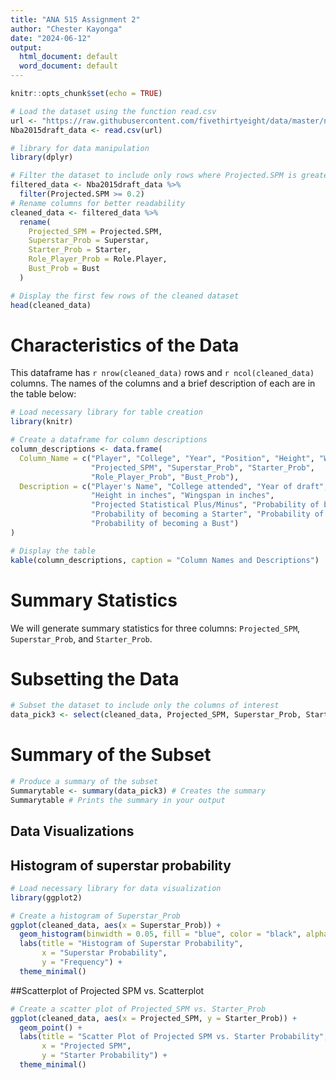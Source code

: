 ```yaml
---
title: "ANA 515 Assignment 2"
author: "Chester Kayonga"
date: "2024-06-12"
output:
  html_document: default
  word_document: default
---
```


```r
knitr::opts_chunk$set(echo = TRUE)
```

```r
# Load the dataset using the function read.csv
url <- "https://raw.githubusercontent.com/fivethirtyeight/data/master/nba-draft-2015/historical_projections.csv"
Nba2015draft_data <- read.csv(url)
```

```r
# library for data manipulation
library(dplyr)
```

```r
# Filter the dataset to include only rows where Projected.SPM is greater than or equal to 0.2
filtered_data <- Nba2015draft_data %>%
  filter(Projected.SPM >= 0.2)
# Rename columns for better readability
cleaned_data <- filtered_data %>%
  rename(
    Projected_SPM = Projected.SPM,
    Superstar_Prob = Superstar,
    Starter_Prob = Starter,
    Role_Player_Prob = Role.Player,
    Bust_Prob = Bust
  )

# Display the first few rows of the cleaned dataset
head(cleaned_data)
```
# Characteristics of the Data

This dataframe has `r nrow(cleaned_data)` rows and `r ncol(cleaned_data)` columns. The names of the columns and a brief description of each are in the table below:

```r
# Load necessary library for table creation
library(knitr) 

# Create a dataframe for column descriptions
column_descriptions <- data.frame(
  Column_Name = c("Player", "College", "Year", "Position", "Height", "Wingspan", 
                  "Projected_SPM", "Superstar_Prob", "Starter_Prob", 
                  "Role_Player_Prob", "Bust_Prob"),
  Description = c("Player's Name", "College attended", "Year of draft", "Position played", 
                  "Height in inches", "Wingspan in inches", 
                  "Projected Statistical Plus/Minus", "Probability of becoming a Superstar", 
                  "Probability of becoming a Starter", "Probability of becoming a Role Player", 
                  "Probability of becoming a Bust")
)

# Display the table
kable(column_descriptions, caption = "Column Names and Descriptions")
```

# Summary Statistics

We will generate summary statistics for three columns: `Projected_SPM`, `Superstar_Prob`, and `Starter_Prob`.

# Subsetting the Data
```r
# Subset the dataset to include only the columns of interest
data_pick3 <- select(cleaned_data, Projected_SPM, Superstar_Prob, Starter_Prob)
```

# Summary of the Subset

```r
# Produce a summary of the subset
Summarytable <- summary(data_pick3) # Creates the summary
Summarytable # Prints the summary in your output
```
## Data Visualizations 

## Histogram of superstar probability
```r
# Load necessary library for data visualization
library(ggplot2)

# Create a histogram of Superstar_Prob
ggplot(cleaned_data, aes(x = Superstar_Prob)) +
  geom_histogram(binwidth = 0.05, fill = "blue", color = "black", alpha = 0.7) +
  labs(title = "Histogram of Superstar Probability",
       x = "Superstar Probability",
       y = "Frequency") +
  theme_minimal()
```

##Scatterplot of Projected SPM vs. Scatterplot
```r
# Create a scatter plot of Projected_SPM vs. Starter_Prob
ggplot(cleaned_data, aes(x = Projected_SPM, y = Starter_Prob)) +
  geom_point() +
  labs(title = "Scatter Plot of Projected SPM vs. Starter Probability",
       x = "Projected SPM",
       y = "Starter Probability") +
  theme_minimal()
```

